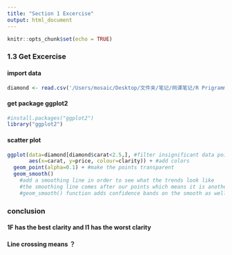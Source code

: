 ```yaml
---
title: "Section 1 Excercise"
output: html_document
---
```


```r
knitr::opts_chunk$set(echo = TRUE)
```

### 1.3 Get Excercise

#### import data
```r
diamond <- read.csv('/Users/mosaic/Desktop/文件夹/笔记/网课笔记/R Prigramming A-Z/1. Intro/Mispriced-Diamonds.csv')
```

#### get package ggplot2
```r
#install.packages("ggplot2")
library("ggplot2")
```

#### scatter plot
```r
ggplot(data=diamond[diamond$carat<2.5,], #filter insignificant data points
       aes(x=carat, y=price, colour=clarity)) + #add colors
  geom_point(alpha=0.1) + #make the points transparent 
  geom_smooth() 
    #add a smoothing line in order to see what the trends look like
    #the smoothing line comes after our points which means it is another layer added onto our   graph
    #geom_smooth() function adds confidence bands on the smooth as well. We can remove these by adding se=FALSE inside the geom_smooth() function
```

### conclusion 
#### 1F has the best clarity and I1 has the worst clarity 
#### Line crossing means ？
